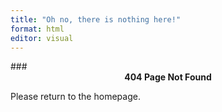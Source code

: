 ```yaml
---
title: "Oh no, there is nothing here!"
format: html
editor: visual
---
```


### <center>**404 Page Not Found**</center>

Please return to the homepage.
